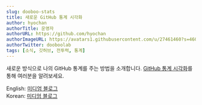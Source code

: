 ```yaml
---
slug: dooboo-stats
title: 새로운 GitHub 통계 시각화
author: hyochan
authorTitle: 운영자
authorURL: https://github.com/hyochan
authorImageURL: https://avatars1.githubusercontent.com/u/27461460?s=460&u=b5860875e26d33fd70fd210f4ea74f81cdf9d99b&v=4
authorTwitter: dooboolab
tags: [소식, 깃허브, 전투력, 통계]
---
```



새로운 방식으로 나의 GitHub 통계를 주는 방법을 소개합니다.
[GitHub 통계 시각화](https://dooboolab.medium.com/%EC%83%88%EB%A1%9C%EC%9A%B4-github-%ED%86%B5%EA%B3%84-%EC%8B%9C%EA%B0%81%ED%99%94-61b000b032d7)를 통해 여러분을 알려보세요.

English: [미디엄 블로그](https://medium.com/dooboolab/a-new-fancy-way-to-visualize-your-github-stats-418b5d59498)<br/>
Korean: [미디엄 블로그](https://dooboolab.medium.com/%EC%83%88%EB%A1%9C%EC%9A%B4-github-%ED%86%B5%EA%B3%84-%EC%8B%9C%EA%B0%81%ED%99%94-61b000b032d7)

<AdFitMobileBanner
  unit="DAN-kjanuOssm1H2Rd7Z"
  className="adfit-middle-mobile-2022-09-29"
/>

